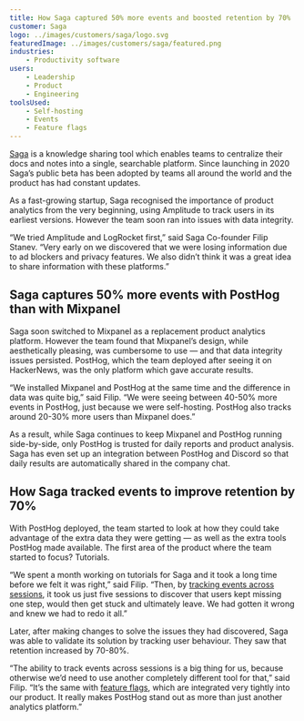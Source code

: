 ```yaml
---
title: How Saga captured 50% more events and boosted retention by 70%
customer: Saga
logo: ../images/customers/saga/logo.svg
featuredImage: ../images/customers/saga/featured.png
industries:
    - Productivity software
users:
    - Leadership
    - Product
    - Engineering
toolsUsed:
    - Self-hosting
    - Events
    - Feature flags
---
```


[Saga](https://saga.so/) is a knowledge sharing tool which enables teams to centralize their docs and notes into a single, searchable platform. Since launching in 2020 Saga’s public beta has been adopted by teams all around the world and the product has had constant updates. 

As a fast-growing startup, Saga recognised the importance of product analytics from the very beginning, using Amplitude to track users in its earliest versions. However the team soon ran into issues with data integrity. 

“We tried Amplitude and LogRocket first,” said Saga Co-founder Filip Stanev. “Very early on we discovered that we were losing information due to ad blockers and privacy features. We also didn’t think it was a great idea to share information with these platforms.”

<BorderWrapper>
    <Quote
        imageSource="/images/customers/filip.png"
        size="md"
        name="Filip Stanev"
        title="Co-founder, Saga"
        quote={`“We tried LogRocket, but it felt very invasive. We didn’t feel comfortable with how much they were tracking. We tried Amplitude, but it was just far too slow. Even creating dashboards felt laggy.”`}
    />
</BorderWrapper>

## Saga captures 50% more events with PostHog than with Mixpanel

Saga soon switched to Mixpanel as a replacement product analytics platform. However the team found that Mixpanel’s design, while aesthetically pleasing, was cumbersome to use — and that data integrity issues persisted. PostHog, which the team deployed after seeing it on HackerNews, was the only platform which gave accurate results. 

“We installed Mixpanel and PostHog at the same time and the difference in data was quite big,” said Filip. “We were seeing between 40-50% more events in PostHog, just because we were self-hosting. PostHog also tracks around 20-30% more users than Mixpanel does.”

As a result, while Saga continues to keep Mixpanel and PostHog running side-by-side, only PostHog is trusted for daily reports and product analysis. Saga has even set up an integration between PostHog and Discord so that daily results are automatically shared in the company chat. 

<BorderWrapper>
    <Quote
        imageSource="/images/customers/filip.png"
        size="md"
        name="Filip Stanev"
        title="Co-founder, Saga"
        quote={`“PostHog tracks more events than Mixpanel. For one  event we defined, Mixpanel reported 6,343 occurrences last month. PostHog reported what we know to be the true figure, 8,169 — almost 30% more than Mixpanel.”`}
    />
</BorderWrapper>

## How Saga tracked events to improve retention by 70%  

With PostHog deployed, the team started to look at how they could take advantage of the extra data they were getting — as well as the extra tools PostHog made available. The first area of the product where the team started to focus? Tutorials. 

“We spent a month working on tutorials for Saga and it took a long time before we felt it was right,” said Filip. “Then, by [tracking events across sessions](/product/session-recording), it took us just five sessions to discover that users kept missing one step, would then get stuck and ultimately leave. We had gotten it wrong and knew we had to redo it all.”

Later, after making changes to solve the issues they had discovered, Saga was able to validate its solution by tracking user behaviour. They saw that retention increased by 70-80%.

“The ability to track events across sessions is a big thing for us, because otherwise we’d need to use another completely different tool for that,” said Filip. “It’s the same with [feature flags](/product/feature-flags), which are integrated very tightly into our product. It really makes PostHog stand out as more than just another analytics platform.”

